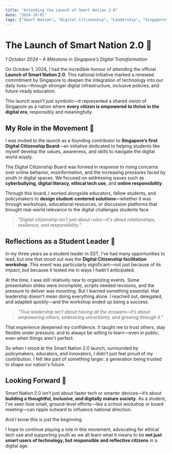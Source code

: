 ```yaml
---
title: "Attending the Launch of Smart Nation 2.0"
date: "2024-10-01"
tags: ["Smart Nation", "Digital Citizenship", "Leadership", "Singapore", "Youth Impact"]
---
```


# The Launch of Smart Nation 2.0 🚀  
_1 October 2024 – A Milestone in Singapore’s Digital Transformation_

On October 1, 2024, I had the incredible honour of attending the official **Launch of Smart Nation 2.0**. This national initiative marked a renewed commitment by Singapore to deepen the integration of technology into our daily lives—through stronger digital infrastructure, inclusive policies, and future-ready education.

This launch wasn’t just symbolic—it represented a shared vision of Singapore as a nation where **every citizen is empowered to thrive in the digital era**, responsibly and meaningfully.

## My Role in the Movement 🧭

I was invited to the launch as a founding contributor to **Singapore’s first Digital Citizenship Board**—an initiative dedicated to helping students like myself develop the values, awareness, and skills to navigate the digital world wisely.

The Digital Citizenship Board was formed in response to rising concerns over online behavior, misinformation, and the increasing pressures faced by youth in digital spaces. We focused on addressing issues such as **cyberbullying, digital literacy, ethical tech use**, and **online responsibility**.

Through this board, I worked alongside educators, fellow students, and policymakers to **design student-centered solutions**—whether it was through workshops, educational resources, or discussion platforms that brought real-world relevance to the digital challenges students face.

> _"Digital citizenship isn't just about rules—it's about relationships, resilience, and responsibility."_

## Reflections as a Student Leader 💬

In my three years as a student leader in SST, I’ve had many opportunities to lead, but one that stood out was the **Digital Citizenship facilitation workshop**. This event was particularly significant—not just because of its impact, but because it tested me in ways I hadn't anticipated.

At the time, I was still relatively new to organizing events. Some presentation slides were incomplete, scripts needed revisions, and the pressure to deliver was mounting. But I learned something essential: that leadership doesn’t mean doing everything alone. I reached out, delegated, and adapted quickly—and the workshop ended up being a success.

> _"True leadership isn’t about having all the answers—it’s about empowering others, embracing uncertainty, and growing through it."_  

That experience deepened my confidence. It taught me to trust others, stay flexible under pressure, and to always be willing to learn—even in public, even when things aren't perfect.

So when I stood at the Smart Nation 2.0 launch, surrounded by policymakers, educators, and innovators, I didn't just feel proud of my contribution. I felt like part of something larger: a generation being trusted to shape our nation's future.

## Looking Forward 🌱

Smart Nation 2.0 isn’t just about faster tech or smarter devices—it’s about **building a thoughtful, inclusive, and digitally mature society**. As a student, I’ve seen how small, ground-level efforts—like a school workshop or board meeting—can ripple outward to influence national direction.

And I know this is just the beginning.


I hope to continue playing a role in this movement, advocating for ethical tech use and supporting youth as we all learn what it means to be **not just smart users of technology, but responsible and reflective citizens** in a digital age.
